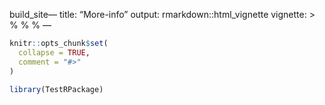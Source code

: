 build_site---
title: "More-info"
output: rmarkdown::html_vignette
vignette: >
  %\VignetteIndexEntry{More-info}
  %\VignetteEngine{knitr::rmarkdown}
  %\VignetteEncoding{UTF-8}
---

```r
knitr::opts_chunk$set(
  collapse = TRUE,
  comment = "#>"
)
```

```r
library(TestRPackage)
```

